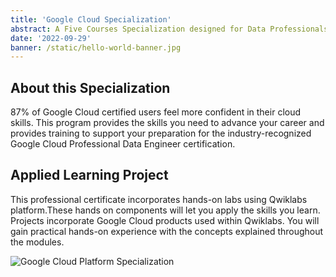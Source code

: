 ```yaml
---
title: 'Google Cloud Specialization'
abstract: A Five Courses Specialization designed for Data Professionals who are responsible for Designing, Building, Analyzing, and Optimizing Big Data Solutions.
date: '2022-09-29'
banner: /static/hello-world-banner.jpg
---
```


## About this Specialization

87% of Google Cloud certified users feel more confident in their cloud skills. This program provides the skills you need to advance your career and provides training to support your preparation for the industry-recognized Google Cloud Professional Data Engineer certification.

## Applied Learning Project

This professional certificate incorporates hands-on labs using Qwiklabs platform.These hands on components will let you apply the skills you learn. Projects incorporate Google Cloud products used within Qwiklabs. You will gain practical hands-on experience with the concepts explained throughout the modules.

![Google Cloud Platform Specialization](/static/Coursera.png)
